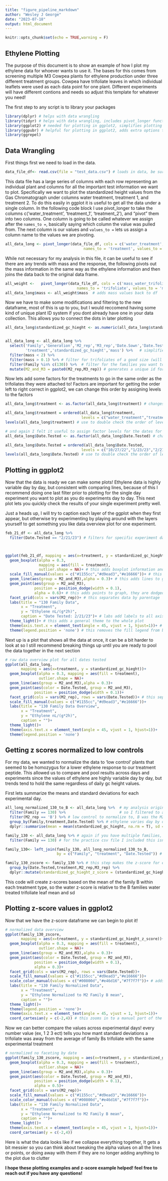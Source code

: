 ```yaml
---
title: "figure_pipeline_markdown"
author: "Wesley J George"
date: "2023-07-18"
output: html_document
---
```


```r
knitr::opts_chunk$set(echo = TRUE,warning = F)
```

## Ethylene Plotting

The purpose of this document is to show an example of how I plot my ethylene data for whoever wants to use it. The bases for this comes from screening multiple M3 Cowpea plants for ethylene production under three different treatment groups. Cowpea have trifoliate leaves in which individual leaflets were used as each data point for one plant. Different experiments will have different contions and needs so adjust this template for whatever you need!

The first step to any script is to library your packages

```r
library(dplyr) # helps with data wrangling 
library(tidyr) # helps with data wrangling, includes pivot_longer function 
library(ggplot2) # needed for plotting in ggplot2, simplifies plotting and adds additional options
library(ggpubr) # helpful for plotting in ggplot2, adds extra options to plots
library(ggrepel)
```

## Data Wrangling

First things first we need to load in the data. 

```r
data_file_df<- read.csv(file = "test_data.csv") # loads in data, be sure to set working directory to source file location
```

This data file has a large series of columns with each row representing an individual plant and columns for all the important test information we want to plot. Specifically we want to plot the standardized height values from the Gas Chromatograph under columns water treatment, treatment 1, and treatment 2. To do this easily in ggplot it is useful to get all the data under a single column. In the following code block I use pivot_longer to take the columns c('water_treatment', 'treatment_1', 'treatment_2'), and "pivot" them into two columns. One column is going to be called whatever we assign after the `names_to =`, basically saying which column the value was pulled from. The next column is our values and `values_to =` lets us assign a column name to the values we are pivoting.

```r
all_data_long <- pivot_longer(data_file_df, cols = c('water_treatment', 'treatment_1', 'treatment_2'),
                                   names_to = 'treatment', values_to = 'standardized_gc_hieght') # pivots out ethyelene data so we can plot it all at once 
```

While not necessary for my analysis in this file, it can be useful to see if there are any trends with mass and the response, the following pivots out the mass information in the same way as the ethylene information and then joins the data back to the original data frame. 
```r
all_weight <-   pivot_longer(data_file_df, cols = c('mass_water_trifoliate', 'mass_test_trifoliate_1','mass_test_trifoliate_2'),
                                names_to = 'trifoliate', values_to = 'mass') # pivots out mass in case you want to do some investigation about the mass trends on your leaves
all_data_long$mass <- all_weight$mass  # adds mass values back to df
```

Now we have to make some modifications and filtering to the new dataframe, most of this is up to you, but I would reccomend having some kind of unique plant ID system if you dont already have one in your data collection. This allows you to connect the dots in later plotting

```r
all_data_long$standardized_gc_hieght <- as.numeric(all_data_long$standardized_gc_hieght) # make sure all of your treatment values are numeric (likley not necissary)


all_data_long <- all_data_long %>% 
  select('Family','Generation','M2_rep','M3_rep','Date.Sown','Date.Tested',
         'treatment','standardized_gc_hieght','mass') %>%   # simplifies DF can vary to names you like and information you want to keep
  filter(mass < 2) %>% 
  filter(mass > 0.1) %>% # filter for trifoliates of a good size (will depend on leaf species and what you think is best for your experiment)
  filter(Family %in% c(130)) %>%  # filter for the families you want to look at! (this dataset only includes one family, but sometimes it is useful to compare family information)
  mutate(M2_and_M3 = paste0(M2_rep,M3_rep)) # generates a unique id for each plant
```

Now lets add some factors for the treatments to go in the same order as the trifoliates they were attached to! Factors are important for getting the order left to right correct in ggplot2, we can change this order by assigning levels to the factors

```r
all_data_long$treatment <- as.factor(all_data_long$treatment) # changes the treatment values to be factors, this is so we can assign them an order by changing their levels

all_data_long$treatment = ordered(all_data_long$treatment,
                                  levels = c("water_treatment","treatment_1","treatment_2")) # change the order of this list (c()) to change the order of the levels in the order that they appear in this list
levels(all_data_long$treatment) # use to double check the order of levels is as intended 

# and again I felt it useful to assign factor levels for the dates for later plotting (try running the script without this step to see how the order changes, normally the default levels are alphabetical or in order of first number)
all_data_long$Date.Tested <- as.factor(all_data_long$Date.Tested) # changes the treatment values to be factors, this is so we can assign them an order by chaning thier levels

all_data_long$Date.Tested = ordered(all_data_long$Date.Tested,
                                  levels = c("10/27/22","1/23/23","2/21/23")) # change the order of this list (c()) to change the order of the levels
levels(all_data_long$Date.Tested) # use to double check the order of levels is as intended 
```

## Plotting in ggplot2 

Now that the data is ready we can make some plots! Ethylene data is highly variable day by day, but consistent with comparing lines, because of this I recommend doing one last filter prior to plotting for the single day experiment you want to plot as you do experiments day to day. This next plot lets you quickly check the results of your single experiment pretty well.

Just a heads up, I will try to caption each layer of the ggplot when they first appear, but otherwise try experimenting by playing around with the layers yourself to get something you like data overview plot for one experiment. 

```r
feb_21_df <- all_data_long %>% 
  filter(Date.Tested == "2/21/23") # filters for specific experiment day



ggplot(feb_21_df, mapping = aes(x=treatment, y = standardized_gc_hieght))+
  geom_boxplot(alpha = 0.3, 
               mapping = aes(fill = treatment),
               outlier.shape = NA)+ # this adds boxplot information and colors it based on the treatment type
  scale_fill_manual(values = c("#1155cc","#d9ead3","#e16666"))+ # this adds colors manually to the fill, make sure the order of the colors is the same as the order of the factor levels used
  geom_line(aes(group = M2_and_M3),alpha = 0.3)+ # this adds lines to graph, they are grouped to M2_and_M3 so that each line represents one leaf with three connected trifoliates
  geom_point(aes(group = M2_and_M3),
             position = position_dodge(width = 0.1),
             alpha = 0.6)+ # this adds points to graph, they are dodged so that we can see overlapping points, and are grouped by the unique plant ID M2_M3rep 
  facet_grid(cols = vars(M2_rep))+ # this separates data by parentage 
  labs(title = "130 Family Data",
       x = "Treatment",
       y = "Ethylene nL/(g*2h)",
       caption = "Date Tested: 2/21/23")+ # labs add labels to all axis, and a caption for the date
  theme_light()+ # this adds a general theme to the whole plot
  theme(axis.text.x = element_text(angle = 45, vjust = 1, hjust=1))+ # makes x axis labels at 45 degree angle
  theme(legend.position = 'none') # this removes the fill legend from being on the side (I think it is a bit redundant)
```

Next up is a plot that shows all the data at once, it can be a bit harder to look at so I still recommend breaking things up until you are ready to pool the data together in the next section

```r
# raw data overview plot for all dates tested
ggplot(all_data_long,
       mapping = aes(x=treatment, y = standardized_gc_hieght))+
  geom_boxplot(alpha = 0.3, mapping = aes(fill = treatment),
               outlier.shape = NA)+
  geom_line(aes(group = M2_and_M3),alpha = 0.3)+
  geom_point(aes(color = Date.Tested, group = M2_and_M3),
             position = position_dodge(width = 0.1))+
  facet_grid(cols = vars(M2_rep), rows = vars(Date.Tested))+ # this sepearates the plots by parentage and date tested
  scale_fill_manual(values = c("#1155cc","#d9ead3","#e16666"))+
  labs(title = "130 Family Data Overview",
       x = "Treatment",
       y = "Ethylene nL/(g*2h)",
       caption = "")+
  theme_light()+
  theme(axis.text.x = element_text(angle = 45, vjust = 1, hjust=1))+
  theme(legend.position = 'none')
```


## Getting z scores normalized to low controls

For my data, we wanted to normalize the data to 'low control' plants that seemed to be homozygus for a lower ethylene response to our treatment peptide. This allowed us to compare and pool results across days and experiments since the values of ethylene are highly variable day by day, but trends tend to hold the same regardless of daily gc height values. 

First lets summarize the means and standard deviations for each experimental day.

```r
all_long_normalized_130_to_B <- all_data_long %>%  # my analysis originally had multiple families in the single data frame 
  filter(Family == 130) %>%                        # so I filtered to a single familiy in each analysis for pooling 
  filter(M2_rep == 'B') %>% # low control to normalize to, B was the M2 individual that carried homozygus progeny here
  group_by(Family,treatment,Date.Tested) %>% # ethylene varies day by day so it is important to group for each day tested here
  dplyr::summarise(mean = mean(standardized_gc_hieght, na.rm = T), sd = sd(standardized_gc_hieght, na.rm = T), .groups = 'keep') 

family_130 <- all_data_long %>% # again if you have multiple families, it is important to break them down prior to this analysis
  filter(Family == 130) # for the practice csv file I included this isn't that necessary

family_130<- left_join(family_130, all_long_normalized_130_to_B,
                       by = c("Family", "treatment", "Date.Tested")) # adds back in the mean and sd information

family_130_zscore <- family_130 %>% # this step makes the z-score for each standardized_gc_hieght relative to the low control mean
  group_by(Date.Tested,treatment,M2_rep,M3_rep) %>% 
  dplyr::mutate(standardized_gc_hieght_z_score = (standardized_gc_hieght-mean)/sd) # generates z-score
```

This code will create z-scores based on the mean of the family B within each treatment type, so the water z-score is relative to the B families water treated trifoliate leaf mean and sd

## Plotting z-score values in ggplot2 

Now that we have the z-score dataframe we can begin to plot it!

```r
# normalized data overview
ggplot(family_130_zscore,
       mapping = aes(x=treatment, y = standardized_gc_hieght_z_score))+
  geom_boxplot(alpha = 0.3, mapping = aes(fill = treatment),
               outlier.shape = NA)+
  geom_line(aes(group = M2_and_M3),alpha = 0.3)+
  geom_point(aes(color = Date.Tested, group = M2_and_M3),
             position = position_dodge(width = 0.1),
             alpha = 0.3)+
  facet_grid(cols = vars(M2_rep), rows = vars(Date.Tested))+
  scale_fill_manual(values = c("#1155cc","#d9ead3","#e16666"))+
  scale_color_manual(values = c("#00800d","#e46d16","#7f7f7f"))+ # adds colors to the dates
  labs(title = "130 Family Normalized Data",
       x = "Treatment",
       y = "Ethylene Normalized to M2 Family B mean",
       caption = "")+
  theme_light()+
  theme(legend.position = 'none')+
  theme(axis.text.x = element_text(angle = 45, vjust = 1, hjust=1))+
  coord_cartesian(y = c(-2,4)) # this zooms in to a manual part of the plot 
```

Now we can better compare the values across experimental days! every number value (ex, 1 2 3 ect) tells you  how mant standard deviations a trifoliate was away from the average of family Bs trifoliate with the same experimental treatment 

```r
# normalized no faceting by date
ggplot(family_130_zscore, mapping = aes(x=treatment, y = standardized_gc_hieght_z_score))+
  geom_boxplot(alpha = 0.3, mapping = aes(fill = treatment),
               outlier.shape = NA)+
  geom_line(aes(group = M2_and_M3),alpha = 0.3)+
  geom_point(aes(color = Date.Tested, group = M2_and_M3),
             position = position_dodge(width = 0.1),
             alpha = 0.5)+
  facet_grid(cols = vars(M2_rep))+
  scale_fill_manual(values = c("#1155cc","#d9ead3","#e16666"))+
  scale_color_manual(values = c("#00800d","#e46d16","#7f7f7f"))+ 
  labs(title = "130 Family Normalized Data",
       x = "Treatment",
       y = "Ethylene Normalized to M2 Family B mean",
       caption = "")+
  theme_light()+
  theme(axis.text.x = element_text(angle = 45, vjust = 1, hjust=1))+
  coord_cartesian(y = c(-2,4))
```

Here is what the data looks like if we collapse everything together, It gets a bit messier so you can think about tweaking the alpha values on all the lines or points, or doing away with them if they are no longer adding anything to the plot due to clutter 


**I hope these plotting examples and z-score example helped! feel free to reach out if you have any questions!**